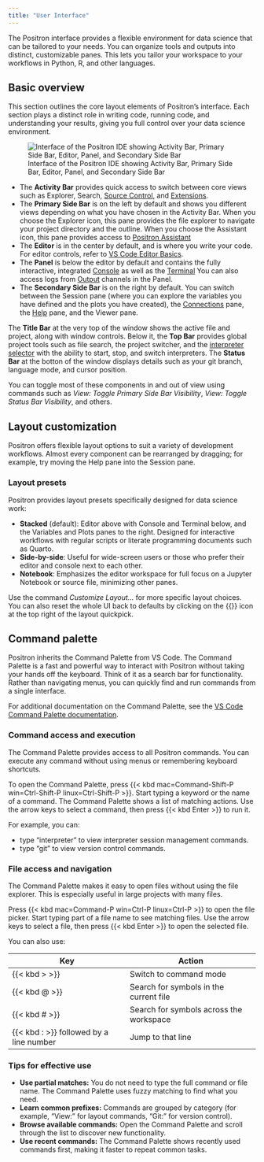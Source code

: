 ```yaml
---
title: "User Interface"
---
```


The Positron interface provides a flexible environment for data science that can be tailored to your needs. You can organize tools and outputs into distinct, customizable panes. This lets you tailor your workspace to your workflows in Python, R, and other languages.

## Basic overview

This section outlines the core layout elements of Positron’s interface. Each section plays a distinct role in writing code, running code, and understanding your results, giving you full control over your data science environment.

![Interface of the Positron IDE showing Activity Bar, Primary Side Bar, Editor, Panel, and Secondary Side Bar](images/user-interface-for-rstudio-migration.jpeg)

- The **Activity Bar** provides quick access to switch between core views such as Explorer, Search, [Source Control](git.qmd), and [Extensions](extensions.qmd).
- The **Primary Side Bar** is on the left by default and shows you different views depending on what you have chosen in the Activity Bar. When you choose the Explorer icon, this pane provides the file explorer to navigate your project directory and the outline. When you choose the Assistant icon, this pane provides access to [Positron Assistant](assistant.qmd)
- The **Editor** is in the center by default, and is where you write your code. For editor controls, refer to [VS Code Editor Basics](https://code.visualstudio.com/docs/editing/codebasics).
- The **Panel** is below the editor by default and contains the fully interactive, integrated [Console](#console) as well as the [Terminal](https://code.visualstudio.com/docs/terminal/basics) You can also access logs from [Output](troubleshooting.qmd#output-panel) channels in the Panel.
- The **Secondary Side Bar** is on the right by default. You can switch between the Session pane (where you can explore the variables you have defined and the plots you have created), the [Connections](connections-pane.qmd) pane, the [Help](help-pane.qmd) pane, and the Viewer pane.

The **Title Bar** at the very top of the window shows the active file and project, along with window controls. Below it, the **Top Bar** provides global project tools such as file search, the project switcher, and the [interpreter selector](managing-interpreters.qmd#interpreter-picker) with the ability to start, stop, and switch interpreters. The **Status Bar** at the botton of the window displays details such as your git branch, language mode, and cursor position.

You can toggle most of these components in and out of view using commands such as _View: Toggle Primary Side Bar Visibility_, _View: Toggle Status Bar Visibility_, and others.

## Layout customization

Positron offers flexible layout options to suit a variety of development workflows. Almost every component can be rearranged by dragging; for example, try moving the Help pane into the Session pane.

### Layout presets

Positron provides layout presets specifically designed for data science work:

- **Stacked** (default): Editor above with Console and Terminal below, and the Variables and Plots panes to the right. Designed for interactive workflows with regular scripts or literate programming documents such as Quarto.
- **Side-by-side**: Useful for wide-screen users or those who prefer their editor and console next to each other.
- **Notebook**: Emphasizes the editor workspace for full focus on a Jupyter Notebook or source file, minimizing other panes.  

Use the command _Customize Layout..._ for more specific layout choices. You can also reset the whole UI back to defaults by clicking on the {{<fa rotate-left >}} icon at the top right of the layout quickpick.

## Command palette 

Positron inherits the Command Palette from VS Code. The Command Palette is a fast and powerful way to interact with Positron without taking your hands off the keyboard. Think of it as a search bar for functionality. Rather than navigating menus, you can quickly find and run commands from a single interface.

For additional documentation on the Command Palette, see the [VS Code Command Palette documentation](https://code.visualstudio.com/docs/getstarted/userinterface#_command-palette).

### Command access and execution

The Command Palette provides access to all Positron commands. You can execute any command without using menus or remembering keyboard shortcuts.

To open the Command Palette, press {{< kbd mac=Command-Shift-P win=Ctrl-Shift-P linux=Ctrl-Shift-P >}}. Start typing a keyword or the name of a command. The Command Palette shows a list of matching actions. Use the arrow keys to select a command, then press {{< kbd Enter >}} to run it.

For example, you can:

- type "interpreter" to view interpreter session management commands.
- type "git" to view version control commands.

### File access and navigation

The Command Palette makes it easy to open files without using the file explorer. This is especially useful in large projects with many files.

Press {{< kbd mac=Command-P win=Ctrl-P linux=Ctrl-P >}} to open the file picker. Start typing part of a file name to see matching files. Use the arrow keys to select a file, then press {{< kbd Enter >}} to open the selected file.

You can also use:

| Key | Action |
| --- | ------ |
| {{< kbd \> >}} | Switch to command mode |
| {{< kbd @ >}}  | Search for symbols in the current file |
| {{< kbd # >}}  | Search for symbols across the workspace |
| {{< kbd : >}} followed by a line number | Jump to that line |

### Tips for effective use

- **Use partial matches:** You do not need to type the full command or file name. The Command Palette uses fuzzy matching to find what you need.
- **Learn common prefixes:** Commands are grouped by category (for example, "View:" for layout commands, "Git:" for version control).
- **Browse available commands:** Open the Command Palette and scroll through the list to discover new functionality.
- **Use recent commands:** The Command Palette shows recently used commands first, making it faster to repeat common tasks.